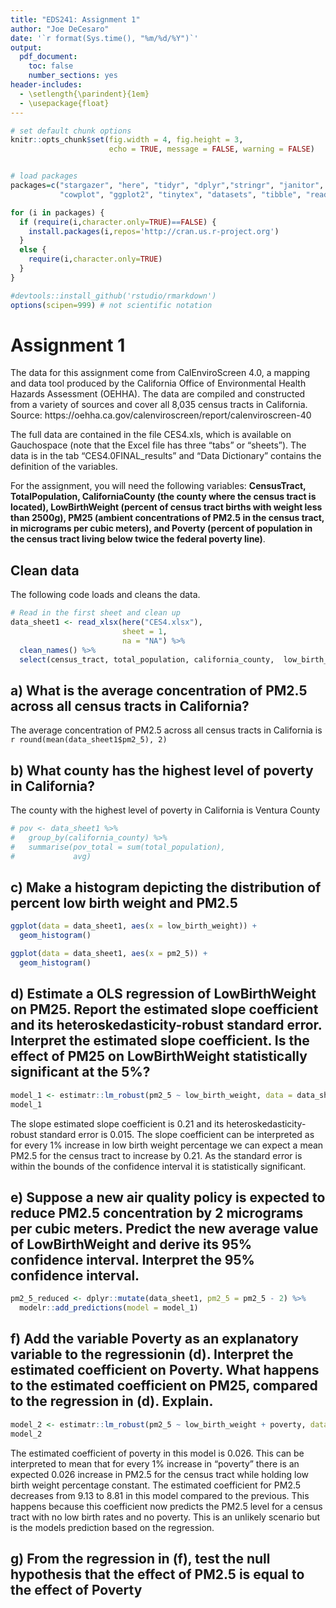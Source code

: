```yaml
---
title: "EDS241: Assignment 1"
author: "Joe DeCesaro"
date: '`r format(Sys.time(), "%m/%d/%Y")`'
output: 
  pdf_document:
    toc: false
    number_sections: yes
header-includes:
  - \setlength{\parindent}{1em}
  - \usepackage{float}
--- 
```

  
``` r

# set default chunk options
knitr::opts_chunk$set(fig.width = 4, fig.height = 3, 
                      echo = TRUE, message = FALSE, warning = FALSE)


# load packages
packages=c("stargazer", "here", "tidyr", "dplyr","stringr", "janitor", 
           "cowplot", "ggplot2", "tinytex", "datasets", "tibble", "readxl", "estimatr")

for (i in packages) {
  if (require(i,character.only=TRUE)==FALSE) {
    install.packages(i,repos='http://cran.us.r-project.org')
  }
  else {
    require(i,character.only=TRUE)
  }
}

#devtools::install_github('rstudio/rmarkdown')
options(scipen=999) # not scientific notation


```

# Assignment 1

The data for this assignment come from CalEnviroScreen 4.0, a mapping and data tool produced by the California Office of Environmental Health Hazards Assessment (OEHHA). The data are compiled and constructed from a variety of sources and cover all 8,035 census tracts in California. Source: https://oehha.ca.gov/calenviroscreen/report/calenviroscreen-40

The full data are contained in the file CES4.xls, which is available on Gauchospace (note that the Excel file has three “tabs” or “sheets”). The data is in the tab “CES4.0FINAL_results” and “Data Dictionary” contains the definition of the variables.

For the assignment, you will need the following variables: **CensusTract, TotalPopulation, CaliforniaCounty (the county where the census tract is located), LowBirthWeight (percent of census tract births with weight less than 2500g), PM25 (ambient concentrations of PM2.5 in the census tract, in micrograms per cubic meters), and Poverty (percent of population in the census tract living below twice the federal poverty line)**.

## Clean data

\noindent The following code loads and cleans the data.

```r
# Read in the first sheet and clean up
data_sheet1 <- read_xlsx(here("CES4.xlsx"), 
                         sheet = 1,
                         na = "NA") %>% 
  clean_names() %>% 
  select(census_tract, total_population, california_county,  low_birth_weight, pm2_5, poverty)

```


## a) What is the average concentration of PM2.5 across all census tracts in California?
\noindent The average concentration of PM2.5 across all census tracts in California is `r round(mean(data_sheet1$pm2_5), 2)`

## b) What county has the highest level of poverty in California?
\noindent The county with the highest level of poverty in California is Ventura County
```r
# pov <- data_sheet1 %>% 
#   group_by(california_county) %>% 
#   summarise(pov_total = sum(total_population),
#             avg)
```


## c) Make a histogram depicting the distribution of percent low birth weight and PM2.5
```r
ggplot(data = data_sheet1, aes(x = low_birth_weight)) +
  geom_histogram()

```

```r
ggplot(data = data_sheet1, aes(x = pm2_5)) +
  geom_histogram()

```

## d) Estimate a OLS regression of LowBirthWeight on PM25. Report the estimated slope coefficient and its heteroskedasticity-robust standard error. Interpret the estimated slope coefficient. Is the effect of PM25 on LowBirthWeight statistically significant at the 5%?
```r
model_1 <- estimatr::lm_robust(pm2_5 ~ low_birth_weight, data = data_sheet1)
model_1
```
The slope estimated slope coefficient is 0.21 and its heteroskedasticity-robust standard error is 0.015. The slope coefficient can be interpreted as for every 1% increase in low birth weight percentage we can expect a mean PM2.5 for the census tract to increase by 0.21. As the standard error is within the bounds of the confidence interval it is statistically significant.

## e) Suppose a new air quality policy is expected to reduce PM2.5 concentration by 2 micrograms per cubic meters. Predict the new average value of LowBirthWeight and derive its 95% confidence interval. Interpret the 95% confidence interval.
```r
pm2_5_reduced <- dplyr::mutate(data_sheet1, pm2_5 = pm2_5 - 2) %>% 
  modelr::add_predictions(model = model_1)
```

## f) Add the variable Poverty as an explanatory variable to the regressionin (d). Interpret the estimated coefficient on Poverty. What happens to the estimated coefficient on PM25, compared to the regression in (d). Explain.
```r
model_2 <- estimatr::lm_robust(pm2_5 ~ low_birth_weight + poverty, data = data_sheet1)
model_2
```
The estimated coefficient of poverty in this model is 0.026. This can be interpreted to mean that for every 1% increase in "poverty" there is an expected 0.026 increase in PM2.5 for the census tract while holding low birth weight percentage constant. The estimated coefficient for PM2.5 decreases from 9.13 to 8.81 in this model compared to the previous. This happens because this coefficient now predicts the PM2.5 level for a census tract with no low birth rates and no poverty. This is an unlikely scenario but is the models prediction based on the regression.

## g) From the regression in (f), test the null hypothesis that the effect of PM2.5 is equal to the effect of Poverty
```r

```



